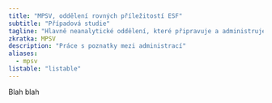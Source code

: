 ```yaml
---
title: "MPSV, oddělení rovných příležitostí ESF"
subtitle: "Případová studie"
tagline: "Hlavně neanalytické oddělení, které připravuje a administruje výzvy na podporu rovných příležitostí na trhu práce"
zkratka: MPSV
description: "Práce s poznatky mezi administrací"
aliases: 
  - mpsv
listable: "listable"
---
```


Blah blah
